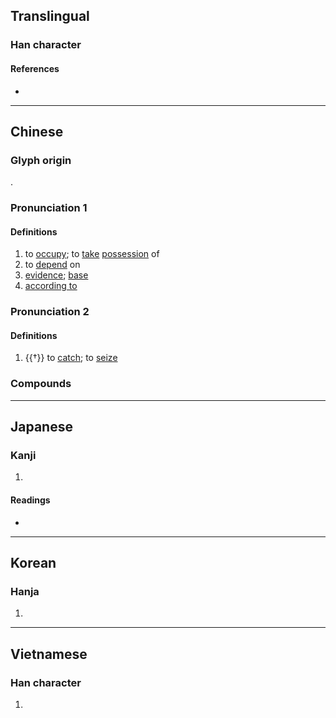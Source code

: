{{also|拠|据}}
{{character info}}
==Translingual==
{{Han simplified forms|據|拠|据}}

===Han character===
{{Han char|rn=64|rad=手|as=13|sn=16|four=51032|canj=QYPO|ids=⿰扌豦}}

====References====
* {{Han ref|kx=0459.120|dkj=12839|dj=0808.090|hdz=31967.150|uh=64DA|ud=25818|bh=BEDA|bd=48858}}

----

==Chinese==
{{zh-forms|s=据|alt=㨿,拠,据}}

===Glyph origin===
{{Han etym}}
{{Han compound|手|alt1=扌|豦|c1=s|c2=p|t1=hand|ls=psc}}.

===Pronunciation 1===
{{zh-pron
|m=jù
|c=geoi3
|h=pfs=kí
|md=gé̤ṳ
|mn=qz:kìr/tp,xm:kù/kh,zz,jj,ph:kì
|mn-t=ge6
|w=2jy
|mc=y
|oc=y
|cat=v,n,prep
}}

====Definitions====
{{zh-hanzi}}

# to [[occupy]]; to [[take]] [[possession]] of
# to [[depend]] on
# [[evidence]]; [[base]]
# [[according to]]

===Pronunciation 2===
{{zh-pron
|m=jǐ
|cat=v
}}

====Definitions====
{{zh-hanzi}}

# {{†}} to [[catch]]; to [[seize]]

===Compounds===
{{zh-der|引經據典|公據|失據|割據|引據|字據|彰彰可據|引經據古|信據|實據|不足為據|契據|情況證據|單據|依據|借據|占據|典據|盜無實據|據有|票據|據理力爭|據理而爭|票據交換|明據|直接證據|於法無據|據常|據義履方|援據|準據|應付票據|據稱|據此|根據地|據鞍|據床指麾|空疏無據|據守|票據行為|票據存款|條據|盤據|數據卡|查無實據|應收票據|據理|砥據|真憑實據|據悉|據說|數據|欠據|憑據|票據法|熊據虎跱|無據|播越失據|據點|日據時代|據報|據實|案據|根據|有憑有據|數據機|數據通訊|數據專線|收據|據為己有|考據|考據學|虎據|進退失據|約據|簿據|筆據|論據|竊據|間接證據|鑿鑿有據|霸據|進退無據|非據|證據|言必有據}}

{{zh-cat|Intermediate}}

----

==Japanese==
{{ja-kanji forms|拠|據}}

===Kanji===
{{ja-kanji|grade=|rs=手13|shin=拠}}

# {{rfdef|ja|sort=手13}}

====Readings====
* {{ja-readings|on=[[きょ]] (kyo), [[こ]] (ko), [[けき]] (keki)|kun=[[よる]] (yoru), [[あかし]] (akashi), [[ひく]] (hiku)}}

----

==Korean==

===Hanja===
{{ko-hanja|hangeul=거|eumhun=|rv=geo|mr=kŏ|y=ke}}

# {{rfdef|ko|sort=手13}}

----

==Vietnamese==

===Han character===
{{vi-readings|reading=cớ, cứ|rs=手13}}

# {{rfdef|vi|sort=手13}}